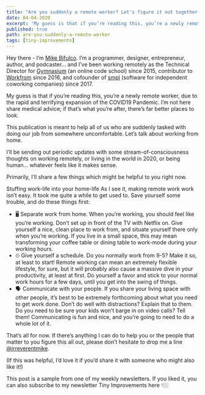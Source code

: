 ```yaml
---
title: "Are you suddenly a remote worker? Let's figure it out together."
date: 04-04-2020
excerpt: 'My guess is that if you’re reading this, you’re a newly remote worker, due to the rapid and terrifying expansion of the COVID19 Pandemic. I’m not here share medical advice; if that’s what you’re after, there’s far better places to look.'
published: true
path: are-you-suddenly-a-remote-worker
tags: [tiny-improvements]
---
```


Hey there - I’m [Mike Bifulco](https://twitter.com/irreverentmike). I’m a programmer, designer, entrepreneur, author, and podcaster… and I’ve been working remotely as the Technical Director for [Gymnasium](https://thegymnasium.com) (an online code school) since 2015, contributor to [Workfrom](https://workfrom.co) since 2016, and cofounder of [smpl](https://www.crunchbase.com/organization/smpl-llc) (software for independent coworking companies) since 2017.

My guess is that if you’re reading this, you’re a newly remote worker, due to the rapid and terrifying expansion of the COVID19 Pandemic. I’m not here share medical advice; if that’s what you’re after, there’s far better places to look.

This publication is meant to help all of us who are suddenly tasked with doing our job from somewhere uncomfortable. Let’s talk about working from home.

I’ll be sending out periodic updates with some stream-of-consciousness thoughts on working remotely, or living in the world in 2020, or being human… whatever feels like it makes sense.

Primarily, I’ll share a few things which might be helpful to you right now.

Stuffing work-life into your home-life
As I see it, making remote work work isn’t easy. It took me quite a while to get used to. Save yourself some trouble, and do these things first:

- 🖥 Separate work from home. When you’re working, you should feel like you’re working. Don’t set up in front of the TV with Netflix on. Give yourself a nice, clean place to work from, and situate yourself there only when you’re working. If you live in a small space, this may mean transforming your coffee table or dining table to work-mode during your working hours.
- ⏲ Give yourself a schedule. Do you normally work from 9-5? Make it so, at least to start! Remote working can mean an extremely flexible lifestyle, for sure, but it will probably also cause a massive dive in your productivity, at least at first. Do yourself a favor and stick to your normal work hours for a few days, until you get into the swing of things.
- 🗣 Communicate with your people. If you share your living space with other people, it’s best to be extremely forthcoming about what you need to get work done. Don’t do well with distractions? Explain that to them. Do you need to be sure your kids won’t barge in on video calls? Tell them! Communicating is fun and nice, and you’re going to need to do a whole lot of it.

That’s all for now. If there’s anything I can do to help you or the people that matter to you figure this all out, please don’t hesitate to drop me a line [@irreverentmike](https://twitter.com/irreverentmike).

(If this was helpful, I’d love it if you’d share it with someone who might also like it!)

This post is a sample from one of my weekly newsletters. If you liked it, you can also subscribe to my newsletter Tiny Improvements here 👇🏼

